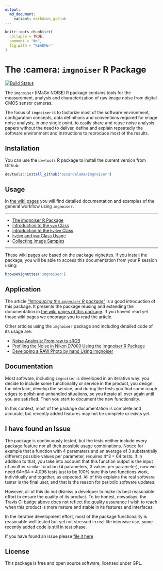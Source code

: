```yaml
---
output:
  md_document:
    variant: markdown_github
---
```


<!-- README.md is generated from README.Rmd. Please edit that file -->

```r
knitr::opts_chunk$set(
  collapse = TRUE,
  comment = "#>",
  fig.path = "README-"
)
```

The :camera: `imgnoiser` R Package
===================================

[![Build Status](https://travis-ci.org/oscardelama/imgnoiser.png?branch=master)](https://travis-ci.org/oscardelama/imgnoiser)


The `imgnoiser` (IMaGe NOISE) R package contains tools for the measurement, analysis and characterization of raw image noise from digital CMOS sensor cameras. 

The focus of `imgnoiser` is to factorize most of the software environment, configuration concepts, data definitions and conventions required for image noise analysis, in one single point, to easily share and reuse noise analysis papers without the need to deliver, define and explain repeatedly the software environment and instructions to reproduce most of the results.

Installation
------------

You can use the `devtools` R package to install the current version from Github:

```r
devtools::install_github('oscardelama/imgnoiser')
```

Usage
-----
In [the wiki pages](https://github.com/oscardelama/imgnoiser/wiki) you will find detailed documentation and examples of the general workflow using `imgnoiser`.

- - -

* [The imgnoiser R Package](https://github.com/oscardelama/imgnoiser/wiki)
* [Introduction to the `vvm` Class](https://github.com/oscardelama/imgnoiser/wiki/vvm-Class-Introduction)
* [Introduction to the `hvdvm` Class](https://github.com/oscardelama/imgnoiser/wiki/hvdvm-Class-Introduction)
* [`hvdvm` and `vvm` Class Usage](https://github.com/oscardelama/imgnoiser/wiki/hvdvm-and-vvm-Class-Usage)
* [Collecting Image Samples](https://github.com/oscardelama/imgnoiser/wiki/Collecting-Image-Samples)

- - -

These wiki pages are based on the package vignettes. If you install the package, you will be able to access this documentation from your R session using:

```r
browseVignettes('imgnoiser')
```
Application
--------------
The article [*"Introducing the `imgnoiser` R package"*](http://www.odelama.com/data-analysis/Introducing-the-imgnoiser-R-package/) is a good introduction of this package. It presents the package reusing and extending the documentation in [the wiki pages of this package](https://github.com/oscardelama/imgnoiser/wiki). If you havent read yet those wiki pages we encorage you to read the article.

Other articles using the `imgnoiser` package and including detailed code of its usage are:

* [Noise Analysis: From raw to sRGB](http://www.odelama.com/photo/Noise-Analysis-from-raw-to-sRGB/)
* [Profiling the Noise in Nikon D7000 Using the imgnoiser R Package](http://www.odelama.com/photo/Profiling-Noise-of-Nikon-D7000-Using-the-imgnoiser-R-Package/)
* [Developing a RAW Photo by hand Using Imgnoiser](http://www.odelama.com/photo/Developing-a-RAW-Photo-by-hand-Using-Imgnoiser/)

Documentation
----------------
Most software, including `imgnoiser` is developed in an iterative way: you decide to include some functionality or service in the product, you design the interface, develop the service, and during the tests you find some rough edges to polish and unhandled situations, so you iterate all over again until you are satisfied. Then you start to document the new functionality. 

In this context, most of the package documentation is complete and accurate, but recently added features may not be complete or exists yet.

I have found an Issue
---------------------
The package is continuously tested, but the tests neither include every package feature nor all their possible usage combinations. Notice for example that a function with 4 parameters and an average of 3 substantially different possible values per parameter, requires 4^3 = 64 tests. If in addition to that, you take into account that this function output is the input of another similar function (4 parameters, 3 values per parameter), now we need 64*64 = 4,096 tests just to be 100% sure this two functions work, individually and together, as expected. All of this explains the real software tester is the final user, and that is the reason for periodic software updates. 

However, all of this do not dismiss a developer to make its best reasonable effort to ensure the quality of its product. To be honest, nowadays, the Travis CI badge above does not reflect the quality assurance I wish to reach when this product is more mature and stable in its features and interfaces.

In the iterative development effort, most of the package functionality is reasonable well tested but yet not stressed in real life intensive use; some recently added code is still in test phase. 

If you have found an issue please [file it here](https://github.com/oscardelama/imgnoiser/issues).

License
-------

This package is free and open source software, licensed under GPL.
